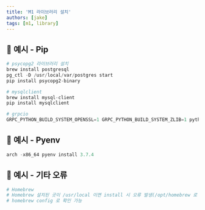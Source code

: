 ```yaml
---
title: 'M1 라이브러리 설치'
authors: [jake]
tags: [m1, library]
---
```


## 🐥 예시 - Pip

```python
# psycopg2 라이브러리 설치
brew install postgresql
pg_ctl -D /usr/local/var/postgres start
pip install psycopg2-binary

# mysqlclient
brew install mysql-client
pip install mysqlclient

# grpcio
GRPC_PYTHON_BUILD_SYSTEM_OPENSSL=1 GRPC_PYTHON_BUILD_SYSTEM_ZLIB=1 python -m pip install grpcio
```

## 🐥 예시 - Pyenv

```python
arch -x86_64 pyenv install 3.7.4
```

## 🐥 예시 - 기타 오류

```python
# Homebrew
# Homebrew 설치된 곳이 /usr/local 이면 install 시 오류 발생(/opt/homebrew 로 이동 시켜줘야 한다)
# homebrew config 로 확인 가능
```